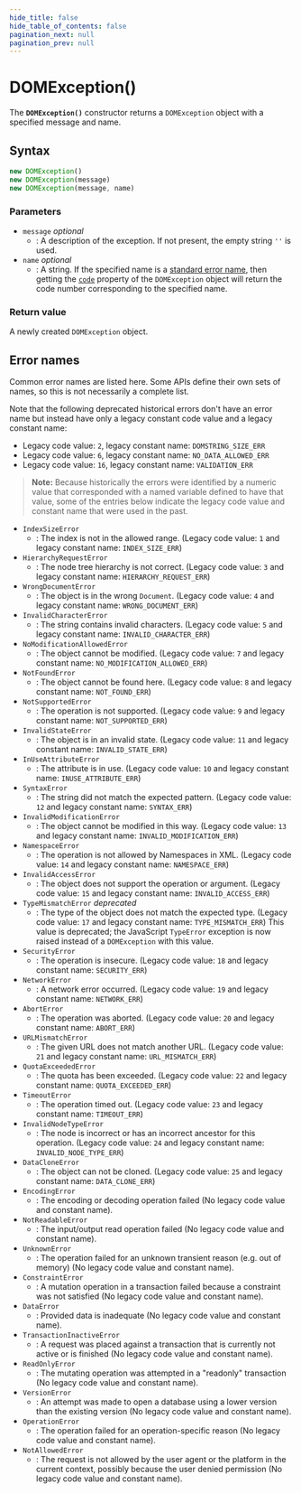 ```yaml
---
hide_title: false
hide_table_of_contents: false
pagination_next: null
pagination_prev: null
---
```


# DOMException()

The **`DOMException()`** constructor returns a `DOMException` object with a specified message and name.

## Syntax

```js
new DOMException()
new DOMException(message)
new DOMException(message, name)
```

### Parameters

- `message` _optional_
  - : A description of the exception. If not present, the empty string `''` is
    used.
- `name` _optional_
  - : A string. If the specified name is a [standard error name](#error-names), then getting the [`code`](./code.mdx) property of the `DOMException` object will return the code number corresponding to the specified name.

### Return value

A newly created `DOMException` object.

## Error names

Common error names are listed here. Some APIs define their own sets of names, so this is not necessarily a complete list.

Note that the following deprecated historical errors don't have an error name but instead have only a legacy constant code value and a legacy constant name:

- Legacy code value: `2`, legacy constant name: `DOMSTRING_SIZE_ERR`
- Legacy code value: `6`, legacy constant name: `NO_DATA_ALLOWED_ERR`
- Legacy code value: `16`, legacy constant name: `VALIDATION_ERR`

> **Note:** Because historically the errors were identified by a numeric value that corresponded with a named variable defined to have that value, some of the entries below indicate the legacy code value and constant name that were used in the past.

- `IndexSizeError`
  - : The index is not in the allowed range. (Legacy code value: `1` and legacy constant name: `INDEX_SIZE_ERR`)
- `HierarchyRequestError`
  - : The node tree hierarchy is not correct. (Legacy code value: `3` and legacy constant name: `HIERARCHY_REQUEST_ERR`)
- `WrongDocumentError`
  - : The object is in the wrong `Document`. (Legacy code value: `4` and legacy constant name: `WRONG_DOCUMENT_ERR`)
- `InvalidCharacterError`
  - : The string contains invalid characters. (Legacy code value: `5` and legacy constant name: `INVALID_CHARACTER_ERR`)
- `NoModificationAllowedError`
  - : The object cannot be modified. (Legacy code value: `7` and legacy constant name: `NO_MODIFICATION_ALLOWED_ERR`)
- `NotFoundError`
  - : The object cannot be found here. (Legacy code value: `8` and legacy constant name: `NOT_FOUND_ERR`)
- `NotSupportedError`
  - : The operation is not supported. (Legacy code value: `9` and legacy constant name: `NOT_SUPPORTED_ERR`)
- `InvalidStateError`
  - : The object is in an invalid state. (Legacy code value: `11` and legacy constant name: `INVALID_STATE_ERR`)
- `InUseAttributeError`
  - : The attribute is in use. (Legacy code value: `10` and legacy constant name: `INUSE_ATTRIBUTE_ERR`)
- `SyntaxError`
  - : The string did not match the expected pattern. (Legacy code value: `12` and legacy constant name: `SYNTAX_ERR`)
- `InvalidModificationError`
  - : The object cannot be modified in this way. (Legacy code value: `13` and legacy constant name: `INVALID_MODIFICATION_ERR`)
- `NamespaceError`
  - : The operation is not allowed by Namespaces in XML. (Legacy code value: `14` and legacy constant name: `NAMESPACE_ERR`)
- `InvalidAccessError`
  - : The object does not support the operation or argument. (Legacy code value: `15` and legacy constant name: `INVALID_ACCESS_ERR`)
- `TypeMismatchError` *deprecated*
  - : The type of the object does not match the expected type. (Legacy code value: `17` and legacy constant name: `TYPE_MISMATCH_ERR`) This value is deprecated; the JavaScript `TypeError` exception is now raised instead of a `DOMException` with this value.
- `SecurityError`
  - : The operation is insecure. (Legacy code value: `18` and legacy constant name: `SECURITY_ERR`)
- `NetworkError`
  - : A network error occurred. (Legacy code value: `19` and legacy constant name: `NETWORK_ERR`)
- `AbortError`
  - : The operation was aborted. (Legacy code value: `20` and legacy constant name: `ABORT_ERR`)
- `URLMismatchError`
  - : The given URL does not match another URL. (Legacy code value: `21` and legacy constant name: `URL_MISMATCH_ERR`)
- `QuotaExceededError`
  - : The quota has been exceeded. (Legacy code value: `22` and legacy constant name: `QUOTA_EXCEEDED_ERR`)
- `TimeoutError`
  - : The operation timed out. (Legacy code value: `23` and legacy constant name: `TIMEOUT_ERR`)
- `InvalidNodeTypeError`
  - : The node is incorrect or has an incorrect ancestor for this operation. (Legacy code value: `24` and legacy constant name: `INVALID_NODE_TYPE_ERR`)
- `DataCloneError`
  - : The object can not be cloned. (Legacy code value: `25` and legacy constant name: `DATA_CLONE_ERR`)
- `EncodingError`
  - : The encoding or decoding operation failed (No legacy code value and constant name).
- `NotReadableError`
  - : The input/output read operation failed (No legacy code value and constant name).
- `UnknownError`
  - : The operation failed for an unknown transient reason (e.g. out of memory) (No legacy code value and constant name).
- `ConstraintError`
  - : A mutation operation in a transaction failed because a constraint was not satisfied (No legacy code value and constant name).
- `DataError`
  - : Provided data is inadequate (No legacy code value and constant name).
- `TransactionInactiveError`
  - : A request was placed against a transaction that is currently not active or is finished (No legacy code value and constant name).
- `ReadOnlyError`
  - : The mutating operation was attempted in a "readonly" transaction (No legacy code value and constant name).
- `VersionError`
  - : An attempt was made to open a database using a lower version than the existing version (No legacy code value and constant name).
- `OperationError`
  - : The operation failed for an operation-specific reason (No legacy code value and constant name).
- `NotAllowedError`
  - : The request is not allowed by the user agent or the platform in the current context, possibly because the user denied permission (No legacy code value and constant name).
